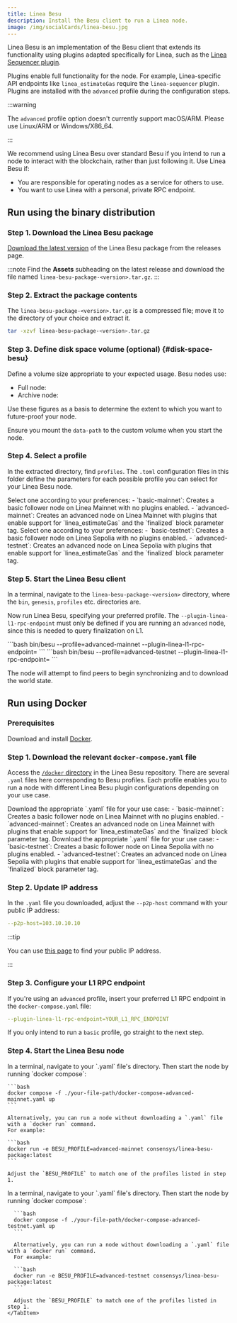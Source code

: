 ```yaml
---
title: Linea Besu
description: Install the Besu client to run a Linea node.
image: /img/socialCards/linea-besu.jpg
---
```




Linea Besu is an implementation of the Besu client that extends its
functionality using plugins adapted specifically for Linea, such as the
[Linea Sequencer plugin](https://github.com/Consensys/linea-sequencer).

Plugins enable full functionality for the node. For example, Linea-specific API
endpoints like `linea_estimateGas` require the `linea-sequencer` plugin. Plugins
are installed with the `advanced` profile during the configuration steps.

:::warning

The `advanced` profile option doesn't currently support macOS/ARM. Please use
Linux/ARM or Windows/X86_64.

:::

We recommend using Linea Besu over standard Besu if you intend to run a node to
interact with the blockchain, rather than just following it. Use Linea Besu if:

- You are responsible for operating nodes as a service for others to use.
- You want to use Linea with a personal, private RPC endpoint.

## Run using the binary distribution

### Step 1. Download the Linea Besu package

[Download the latest version](https://github.com/Consensys/linea-besu-package/releases)
of the Linea Besu package from the releases page.

:::note Find the **Assets** subheading on the latest release and download the
file named `linea-besu-package-<version>.tar.gz`. :::

### Step 2. Extract the package contents

The `linea-besu-package-<version>.tar.gz` is a compressed file; move it to the
directory of your choice and extract it.

```bash
tar -xzvf linea-besu-package-<version>.tar.gz
```

### Step 3. Define disk space volume (optional) \{#disk-space-besu}

Define a volume size appropriate to your expected usage. Besu nodes use:

- Full node:
  <NodeSize network="mainnet" cluster="linea-prod-eks" pvc="data-linea-besu-full-0" />
- Archive node:
  <NodeSize network="mainnet" cluster="linea-prod-eks" pvc="data-linea-besu-archive-v2-0" />

<LastUpdated />

Use these figures as a basis to determine the extent to which you want to
future-proof your node.

Ensure you mount the `data-path` to the custom volume when you start the node.

<VolumeCreation />

### Step 4. Select a profile

In the extracted directory, find `profiles`. The `.toml` configuration files in
this folder define the parameters for each possible profile you can select for
your Linea Besu node.

<Tabs groupId="networks" className="my-tabs">
  <TabItem value="mainnet" label="Mainnet">
    Select one according to your preferences: - `basic-mainnet`: Creates a basic
    follower node on Linea Mainnet with no plugins enabled. -
    `advanced-mainnet`: Creates an advanced node on Linea Mainnet with plugins
    that enable support for `linea_estimateGas` and the `finalized` block
    parameter tag.
  </TabItem>
  <TabItem value="Linea Sepolia" label="Linea Sepolia">
    Select one according to your preferences: - `basic-testnet`: Creates a basic
    follower node on Linea Sepolia with no plugins enabled. -
    `advanced-testnet`: Creates an advanced node on Linea Sepolia with plugins
    that enable support for `linea_estimateGas` and the `finalized` block
    parameter tag.
  </TabItem>
</Tabs>

### Step 5. Start the Linea Besu client

In a terminal, navigate to the `linea-besu-package-<version>` directory, where
the `bin`, `genesis`, `profiles` etc. directories are.

Now run Linea Besu, specifying your preferred profile. The
`--plugin-linea-l1-rpc-endpoint` must only be defined if you are running an
`advanced` node, since this is needed to query finalization on L1.

<Tabs groupId="networks" className="my-tabs">
    <TabItem value="mainnet" label="Mainnet">
    ```bash
    bin/besu --profile=advanced-mainnet --plugin-linea-l1-rpc-endpoint=<endpoint> 
    ```
    </TabItem>
    <TabItem value="Linea Sepolia" label="Linea Sepolia">
    ```bash
    bin/besu --profile=advanced-testnet --plugin-linea-l1-rpc-endpoint=<endpoint> 
    ```
    </TabItem>
</Tabs>

The node will attempt to find peers to begin synchronizing and to download the
world state.

## Run using Docker

### Prerequisites

Download and install [Docker](https://www.docker.com/products/docker-desktop/).

### Step 1. Download the relevant `docker-compose.yaml` file

Access the
[`/docker` directory](https://github.com/Consensys/linea-besu-package/tree/main/docker)
in the Linea Besu repository. There are several `.yaml` files here corresponding
to Besu profiles. Each profile enables you to run a node with different Linea
Besu plugin configurations depending on your use case.

<Tabs groupId="networks" className="my-tabs">
  <TabItem value="mainnet" label="Mainnet">
    Download the appropriate `.yaml` file for your use case: - `basic-mainnet`:
    Creates a basic follower node on Linea Mainnet with no plugins enabled. -
    `advanced-mainnet`: Creates an advanced node on Linea Mainnet with plugins
    that enable support for `linea_estimateGas` and the `finalized` block
    parameter tag.
  </TabItem>
  <TabItem value="Linea Sepolia" label="Linea Sepolia">
    Download the appropriate `.yaml` file for your use case: - `basic-testnet`:
    Creates a basic follower node on Linea Sepolia with no plugins enabled. -
    `advanced-testnet`: Creates an advanced node on Linea Sepolia with plugins
    that enable support for `linea_estimateGas` and the `finalized` block
    parameter tag.
  </TabItem>
</Tabs>

### Step 2. Update IP address

In the `.yaml` file you downloaded, adjust the `--p2p-host` command with your
public IP address:

```yaml
--p2p-host=103.10.10.10
```

:::tip

You can use [this page](https://www.whatismyip.com/) to find your public IP
address.

:::

### Step 3. Configure your L1 RPC endpoint

If you're using an `advanced` profile, insert your preferred L1 RPC endpoint in
the `docker-compose.yaml` file:

```yaml
--plugin-linea-l1-rpc-endpoint=YOUR_L1_RPC_ENDPOINT
```

If you only intend to run a `basic` profile, go straight to the next step.

### Step 4. Start the Linea Besu node

<Tabs groupId="networks" className="my-tabs">
  <TabItem value="mainnet" label="Mainnet">
    In a terminal, navigate to your `.yaml` file's directory. Then start the node by running 
    `docker compose`:

    ```bash
    docker compose -f ./your-file-path/docker-compose-advanced-mainnet.yaml up
    ```

    Alternatively, you can run a node without downloading a `.yaml` file with a `docker run` command.
    For example:

    ```bash
    docker run -e BESU_PROFILE=advanced-mainnet consensys/linea-besu-package:latest
    ```

    Adjust the `BESU_PROFILE` to match one of the profiles listed in step 1.

  </TabItem>
  <TabItem value="Linea Sepolia" label="Linea Sepolia">
      In a terminal, navigate to your `.yaml` file's directory. Then start the node by running 
      `docker compose`:

      ```bash
      docker compose -f ./your-file-path/docker-compose-advanced-testnet.yaml up
      ```

      Alternatively, you can run a node without downloading a `.yaml` file with a `docker run` command.
      For example:

      ```bash
      docker run -e BESU_PROFILE=advanced-testnet consensys/linea-besu-package:latest
      ```

      Adjust the `BESU_PROFILE` to match one of the profiles listed in step 1.
    </TabItem>

</Tabs>
